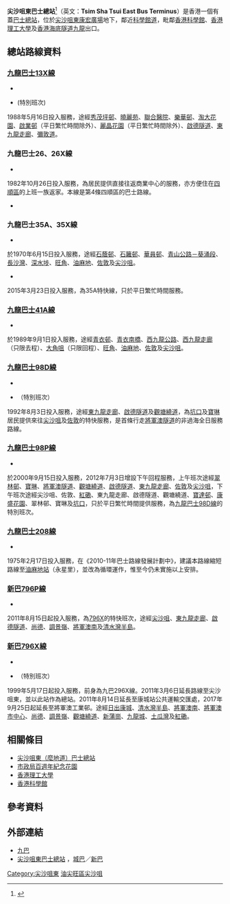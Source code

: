 {{Distinguish|尖沙咀東（麼地道）巴士總站}}
{{noteTA
|1=蝴蝶谷道
}}
{{Infobox HK Bus terminus
| image= Tsim Sha Tsui East Bus Terminus.jpg
| name= 尖沙咀東巴士總站
| engname= Tsim Sha Tsui East Bus Terminus
| district= [[油尖旺區|油尖旺區]]
| area= [[尖沙咀東|尖沙咀東]]／[[紅磡站|紅磡站]]
| street= [[科學館道|科學館道]]1號[[康宏廣場|康宏廣場]]內
| coordinates= {{coord|22.30198272298402|114.17853049425855}}
| opendate= 1985年9月（改建前）<br>1995年10月29日（改建後）
| terminate= [[九巴|九巴]]<br>[[九龍巴士13X線|13X]]、[[九龍巴士26線|26、26X]]、[[九龍巴士35A線|35A、35X]]、<br>[[九龍巴士41A線|41A]]、[[九龍巴士98D線|98D、98P]]、[[九龍巴士208線|208]]<br>[[新巴|新巴]]<br>[[新巴796X線|796P、796X]]
| via= 
| feeder={{港鐵路線標誌|EAL|SL}}/{{港鐵路線標誌|TML}}[[紅磡站|紅磡站]]<br/>{{港鐵路線標誌|ITT|SL}}總站
| nearbystreets= 科學館道、[[暢運道|暢運道]]、[[漆咸道南|漆咸道南]]
| nearbysights= [[香港理工大學|香港理工大學]]、[[香港海底隧道|香港海底隧道]]、[[香港體育館|香港體育館]]、[[香港科學館|香港科學館]]
| notes= 在1992年1月初至1995年10月改建
| alternative= 
| bgcolor= red
| fontcolor= white
|}}
'''尖沙咀東巴士總站'''<ref>{{Cite web |url=http://www.tco.gov.hk/tc_chi/legislation/indoor_pti.html |title=2007年實施禁煙的室內公共運輸交匯處或巴士總站名稱 |access-date=2012-04-04 |archive-url=https://web.archive.org/web/20140726032119/http://www.tco.gov.hk/tc_chi/legislation/indoor_pti.html |archive-date=2014-07-26 |dead-url=yes }}</ref>（英文：'''Tsim Sha Tsui East Bus Terminus'''）是香港一個有蓋[[巴士總站|巴士總站]]，位於[[尖沙咀東|尖沙咀東]][[康宏廣場|康宏廣場]]地下，鄰近[[科學館道|科學館道]]，毗鄰[[香港科學館|香港科學館]]、[[香港理工大學|香港理工大學]]及[[海底隧道_(香港)|香港海底隧道]][[九龍|九龍]]出口。

==總站路線資料==
===[[九龍巴士13X線|九龍巴士13X線]]===
*{{HK Bus Route KLNT|13X|inline}}
*{{HK Bus Route KLNT|13X|special}}(特別班次)
1988年5月16日投入服務，途經[[秀茂坪邨|秀茂坪邨]]、[[曉麗苑|曉麗苑]]、[[基督教聯合醫院|聯合醫院]]、[[樂華邨|樂華邨]]、[[淘大花園|淘大花園]]、[[啟業邨|啟業邨]]（平日繁忙時間除外）、[[麗晶花園|麗晶花園]]（平日繁忙時間除外）、[[啟德隧道|啟德隧道]]、[[東九龍走廊|東九龍走廊]]、[[彌敦道|彌敦道]]。

===九龍巴士26、26X線===
;{{KMB|26}}
*{{HK Bus Route KLNT|26|inline}}
1982年10月26日投入服務，為居民提供直接往返商業中心的服務，亦方便住在[[四順區|四順區]]的上班一族返家。本線是第4條四順區的巴士路線。

;{{KMB|26X}}
*{{HK Bus Route KLNT|26X|inline}}

===九龍巴士35A、35X線===
;{{KMB|35A}}
*{{HK Bus Route KLNT|35A|inline}}
於1970年6月15日投入服務，途經[[石蔭邨|石蔭邨]]、[[石籬邨|石籬邨]]、[[華員邨|華員邨]]、[[青山公路#葵涌段|青山公路－葵涌段]]、[[長沙灣|長沙灣]]、[[深水埗|深水埗]]、[[旺角|旺角]]、[[油麻地|油麻地]]、[[佐敦|佐敦]]及[[尖沙咀|尖沙咀]]。

;{{KMB|35X}}
*{{HK Bus Route KLNT|35X|inline}}
2015年3月23日投入服務，為35A特快線，只於平日繁忙時間服務。

===[[九龍巴士41A線|九龍巴士41A線]]===
*{{HK Bus Route KLNT|41A|inline}}
於1989年9月1日投入服務，途經[[青衣邨|青衣邨]]、[[青衣南橋|青衣南橋]]、[[西九龍公路|西九龍公路]]、[[西九龍走廊|西九龍走廊]]（只限去程）、[[大角咀|大角咀]]（只限回程）、[[旺角|旺角]]、[[油麻地|油麻地]]、[[佐敦|佐敦]]及[[尖沙咀|尖沙咀]]。


===[[九龍巴士98D線|九龍巴士98D線]]===
*{{HK Bus Route KLNT|98D|inline}}
*{{HK Bus Route KLNT|98D|special}}（特別班次）
1992年8月3日投入服務，途經[[東九龍走廊|東九龍走廊]]、[[啟德隧道|啟德隧道]]及[[觀塘繞道|觀塘繞道]]，為[[坑口_(香港)|坑口]]及[[寶林|寶琳]]居民提供來往[[尖沙咀|尖沙咀]]及[[佐敦|佐敦]]的特快服務，是首條行走[[將軍澳隧道|將軍澳隧道]]的非過海全日服務路線。

===[[九龍巴士98P線|九龍巴士98P線]]===
*{{HK Bus Route KLNT|98P|inline}}
於2000年9月15日投入服務，2012年7月3日增設下午回程服務，上午班次途經[[翠林邨|翠林邨]]、[[寶林|寶琳]]、[[將軍澳隧道|將軍澳隧道]]、[[觀塘繞道|觀塘繞道]]、[[啟德隧道|啟德隧道]]、[[東九龍走廊|東九龍走廊]]、[[佐敦|佐敦]]及[[尖沙咀|尖沙咀]]，下午班次途經尖沙咀、佐敦、[[紅磡|紅磡]]、東九龍走廊、啟德隧道、觀塘繞道、[[寶達邨|寶達邨]]、[[康盛花園|康盛花園]]、翠林邨、寶琳及[[坑口_(香港)|坑口]]，只於平日繁忙時間提供服務，為[[九龍巴士98D線|九龍巴士98D線]]的特別班次。

===[[九龍巴士208線|九龍巴士208線]]===
*{{HK Bus Route KLNT|208|inline}}
1975年2月17日投入服務，在《2010-11年巴士路線發展計劃中》，建議本路線縮短路線至[[油麻地站|油麻地站]]（永星里），並改為循環運作，惟至今仍未實施以上安排。

===[[新巴796P線|新巴796P線]]===
*{{HK Bus Route KLNT|796P|inline}} 
2011年8月15日起投入服務，為[[新巴796X線|796X]]的特快班次，途經[[尖沙咀|尖沙咀]]、[[東九龍走廊|東九龍走廊]]、[[啟德隧道|啟德隧道]]、[[尚德邨|尚德]]、[[調景嶺|調景嶺]]、[[將軍澳南|將軍澳南]]及[[清水灣半島|清水灣半島]]。
===[[新巴796X線|新巴796X線]]===
*{{HK Bus Route KLNT|796X|inline}}
*{{HK Bus Route KLNT|796X|special}}（特別班次）
1999年5月17日起投入服務，前身為九巴296X線。2011年3月6日延長路線至尖沙咀東，並以此站作為總站。2011年8月14日延長至康城站公共運輸交匯處，2017年9月25日起延長至將軍澳工業邨。途經[[日出康城|日出康城]]、[[清水灣半島_(住宅)|清水灣半島]]、[[將軍澳南|將軍澳南]]、[[將軍澳市中心|將軍澳市中心]]、[[尚德邨|尚德]]、[[調景嶺|調景嶺]]、[[觀塘繞道|觀塘繞道]]、[[新蒲崗|新蒲崗]]、[[九龍城|九龍城]]、[[土瓜灣|土瓜灣]]及[[紅磡|紅磡]]。

==相關條目==
*[[尖沙咀東（麼地道）巴士總站|尖沙咀東（麼地道）巴士總站]]
*[[市政局百週年紀念花園|市政局百週年紀念花園]]
*[[香港理工大學|香港理工大學]]
*[[香港科學館|香港科學館]]

==參考資料==
{{reflist}}

==外部連結==
*[https://web.archive.org/web/20140207203009/http://kmb.hk/ 九巴]
*[http://www.nwstbus.com.hk/routes/busstop.aspx?intLangID=2&stopid=001590 尖沙咀東巴士總站] {{Wayback|url=http://www.nwstbus.com.hk/routes/busstop.aspx?intLangID=2&stopid=001590 |date=20160304111746 }}，[[城巴|城巴]]／[[新巴|新巴]]

{{香港油尖旺區巴士總站列表}}

[[Category:尖沙咀東|Category:尖沙咀東]]
[[Category:香港公共運輸交匯處|油尖旺區尖沙咀]]